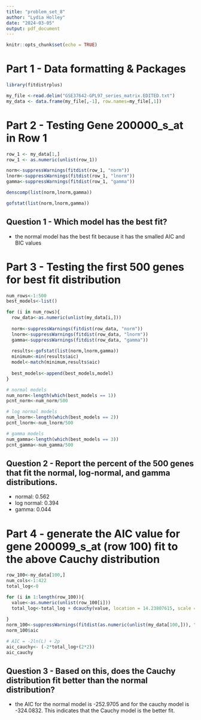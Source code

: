 ```yaml
---
title: "problem_set_8"
author: "Lydia Holley"
date: "2024-03-05"
output: pdf_document
---
```


```r
knitr::opts_chunk$set(echo = TRUE)

```

# Part 1 - Data formatting & Packages

```r
library(fitdistrplus)

my_file <-read.delim("GSE37642-GPL97_series_matrix.EDITED.txt")
my_data <- data.frame(my_file[,-1], row.names=my_file[,1])

```

# Part 2 - Testing Gene 200000_s_at in Row 1

```r

row_1 <- my_data[1,]
row_1 <- as.numeric(unlist(row_1))

norm<-suppressWarnings(fitdist(row_1, "norm"))
lnorm<-suppressWarnings(fitdist(row_1, "lnorm"))
gamma<-suppressWarnings(fitdist(row_1, "gamma"))

denscomp(list(norm,lnorm,gamma))

gofstat(list(norm,lnorm,gamma))

```

## Question 1 - Which model has the best fit?\
- the normal model has the best fit because it has the smalled AIC and BIC values

# Part 3 - Testing the first 500 genes for best fit distribution

```r

num_rows<-1:500
best_models<-list()

for (i in num_rows){
  row_data<-as.numeric(unlist(my_data[i,]))
  
  norm<-suppressWarnings(fitdist(row_data, "norm"))
  lnorm<-suppressWarnings(fitdist(row_data, "lnorm"))
  gamma<-suppressWarnings(fitdist(row_data, "gamma"))
  
  results<-gofstat(list(norm,lnorm,gamma))
  minimum<-min(results$aic)
  model<-match(minimum,results$aic)
  
  best_models<-append(best_models,model)
}

# normal models
num_norm<-length(which(best_models == 1))
pcnt_norm<-num_norm/500

# log normal models
num_lnorm<-length(which(best_models == 2))
pcnt_lnorm<-num_lnorm/500

# gamma models
num_gamma<-length(which(best_models == 3))
pcnt_gamma<-num_gamma/500

```

## Question 2 - Report the percent of the 500 genes that fit the normal, log-normal, and gamma distributions.\
- normal: 0.562
- log normal: 0.394
- gamma: 0.044

# Part 4 - generate the AIC value for gene 200099_s_at (row 100) fit to the above Cauchy distribution

```r

row_100<-my_data[100,]
num_cols<-1:422
total_log<-0

for (i in 1:length(row_100)){
  value<-as.numeric(unlist(row_100[i]))
  total_log<-total_log + dcauchy(value, location = 14.23807615, scale = 0.07723034, log = TRUE)
  
}
norm_100<-suppressWarnings(fitdist(as.numeric(unlist(my_data[100,])), "norm"))
norm_100$aic

# AIC = -2ln(L) + 2p
aic_cauchy<- (-2*total_log+(2*2))
aic_cauchy

```

## Question 3 - Based on this, does the Cauchy distribution fit better than the normal distribution?\
- the AIC for the normal model is -252.9705 and for the cauchy model is -324.0832. This indicates that the Cauchy model is the better fit.
